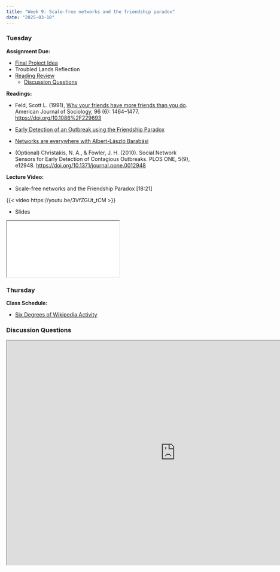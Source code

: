```yaml
---
title: "Week 9: Scale-free networks and the friendship paradox"
date: "2025-03-10"
---
```


### Tuesday

**Assignment Due:**

* [Final Project Idea](/assignments/final_project/project-idea.qmd)
* Troubled Lands Reflection
* [Reading Review](/syllabus/syllabus.qmd#reading-review-assignments)
    * [Discussion Questions](#discussion-questions)

**Readings:** 

* Feld, Scott L. (1991), [Why your friends have more friends than you do](https://www-jstor-org.ezproxy.lib.purdue.edu/stable/2781907). American Journal of Sociology, 96 (6): 1464–1477. [https://doi.org/10.1086%2F229693](https://doi.org/10.1086%2F229693)
* [Early Detection of an Outbreak using the Friendship Paradox](https://www.youtube.com/watch?v=tP2MLp7GL7Q)
* [Networks are everywhere with Albert-László Barabási](https://www.youtube.com/watch?v=c867FlzxZ9Y)

* (Optional) Christakis, N. A., & Fowler, J. H. (2010). Social Network Sensors for Early Detection of Contagious Outbreaks. PLOS ONE, 5(9), e12948. [https://doi.org/10.1371/journal.pone.0012948](https://doi.org/10.1371/journal.pone.0012948)


**Lecture Video:**

* Scale-free networks and the Friendship Paradox [18:21]

{{< video https://youtu.be/3VfZGUt_tCM >}}

* Slides

<iframe class="slide-deck" src="/lectures/content_lectures/scale_free_and_friend_paradox.html"></iframe> 

### Thursday


**Class Schedule:**

* [Six Degrees of Wikipedia Activity](/assignments/Six-Degrees-of-Wikipedia-Activity.qmd)

### Discussion Questions

<iframe src="https://pollev-embeds.com/discourses/efQSogKsNPDm9exEwkv1l/respond" width="900px" height="600px"></iframe>